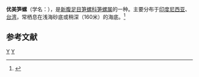 {{Speciesbox 
| taxon = Terebra pertusa
| image =  Terebra pertusa 01.JPG
| binomial_authority = (Born, 1778)
}}
'''优美笋螺'''（学名：''{{lang|la|Terebra pertusa}}''），是[[新腹足目|新腹足目]][[笋螺科|笋螺科]][[笋螺属|笋螺属]]的一种。主要分布于[[印度尼西亚|印度尼西亚]]、[[台湾|台湾]]，常栖息在浅海砂底或稍深（160米）的海底。<ref>{{cite web|url=http://shell.sinica.edu.tw/chinese/shellbase_detail.php?science_no=1667|title=国际贝库：优美笋螺|publisher=台湾贝类资料库|accessdate=2009-08-11|archive-date=2016-03-04|archive-url=https://web.archive.org/web/20160304205017/http://shell.sinica.edu.tw/chinese/shellbase_detail.php?science_no=1667|dead-url=no}}</ref>

== 参考文献 ==
{{reflist|2}}
{{Taxonbar|from=Q1057216}}

[[Category:笋螺属|Y]]
[[Category:_1778年描述的动物|Y]]